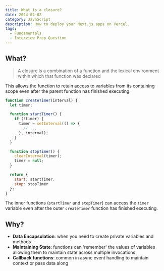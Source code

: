 ```yaml
---
title: What is a closure?
date: 2024-04-02
category: JavaScript
description: How to deploy your Next.js apps on Vercel.
tags:
  - Fundamentals
  - Interview Prep Question
---
```


## What?

> A closure is a combination of a function and the lexical environment within which that function was declared

This allows the function to retain access to variables from its containing scope even after the parent function has finished executing.

```js
function createTimer(interval) {
  let timer;

  function startTimer() {
    if (!timer) {
      timer = setInterval(() => {
        // ...
      }, interval);
    }
  }

  function stopTimer() {
    clearInterval(timer);
    timer = null;
  }

  return {
    start: startTimer,
    stop: stopTimer
  };
}
```

The inner functions (`startTimer` and `stopTimer`) can access the `timer` variable even after the outer `createTimer` function has finished executing.

## Why?

- **Data Encapsulation**: when you need to create private variables and methods
- **Maintaining State**: functions can 'remember' the values of variables allowing them to maintain state across multiple invocations
- **Callback functions**: common in async event handling to maintain context or pass data along